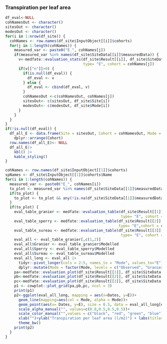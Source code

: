 ### Transpiration per leaf area

```r
df_eval<-NULL
cohNamesOut <- character()
sitesOut <- character()
modesOut <- character()
for(i in 1:nrow(df_site)) {
  cohNames <- row.names(df_site$InputObject[[i]]$cohorts)
  for(j in 1:length(cohNames)) {
    measured_var <- paste0("E_", cohNames[j])
    if(measured_var %in% names(df_site$SiteData[[i]]$measuredData)) {
      v<-medfate::evaluation_stats(df_site$Result[[i]], df_site$SiteData[[i]]$measuredData,
                                   type= "E", cohort = cohNames[j])
      if(v[["n"]]>0) {
        if(is.null(df_eval)) {
          df_eval <- v
        } else {
          df_eval <- cbind(df_eval, v)
        }
        cohNamesOut <-c(cohNamesOut, cohNames[j])
        sitesOut<- c(sitesOut, df_site$Site[i])
        modesOut<- c(modesOut, df_site$Mode[i])
      }
    }
  }
}
if(!is.null(df_eval)) {
  df_all_E <- data.frame(Site = sitesOut, Cohort = cohNamesOut, Mode = modesOut, t(df_eval)) |>
    dplyr::arrange(Cohort)
  row.names(df_all_E)<- NULL
  df_all_E|> 
    kbl() |>
    kable_styling()
}
```


```r
cohNames <- row.names(df_site$InputObject[[1]]$cohorts)
spNames <- df_site$InputObject[[1]]$cohorts$Name
for(i in 1:length(cohNames)) {
  measured_var <- paste0("E_", cohNames[i])
  to_plot <- measured_var %in% names(df_site$SiteData[[1]]$measuredData)
  if(to_plot) {
    to_plot <- to_plot && any(!is.na(df_site$SiteData[[1]]$measuredData[[measured_var]]))
  }
  if(to_plot) {
    eval_table_granier <- medfate::evaluation_table(df_site$Result[[1]], df_site$SiteData[[1]]$measuredData, 
                                                    type= "E", cohort = cohNames[i])
    eval_table_sperry <- medfate::evaluation_table(df_site$Result[[2]], df_site$SiteData[[2]]$measuredData, 
                                                   type= "E",cohort = cohNames[i])
    eval_table_sureau <- medfate::evaluation_table(df_site$Result[[3]], df_site$SiteData[[3]]$measuredData, 
                                                    type= "E", cohort = cohNames[i])
    eval_all <- eval_table_granier[,c(1,2)]
    eval_all$Granier <- eval_table_granier$Modelled
    eval_all$Sperry <- eval_table_sperry$Modelled
    eval_all$Sureau <- eval_table_sureau$Modelled
    eval_all_long <- eval_all |>
      tidyr::pivot_longer(cols = 2:5, names_to = "Mode", values_to="E") |>
      dplyr::mutate(Mode = factor(Mode, levels = c("Observed", "Granier", "Sperry", "Sureau")))
    pa<-medfate::evaluation_plot(df_site$Result[[1]], df_site$SiteData[[1]]$measuredData, type= "E", plotType = "scatter", cohort = cohNames[i])+labs(subtitle="Granier")+xlab("Modelled E (l/m2)")+ylab("Observed E (l/m2)")
    pb<-medfate::evaluation_plot(df_site$Result[[2]], df_site$SiteData[[2]]$measuredData, type= "E", plotType = "scatter", cohort = cohNames[i])+labs(subtitle="Sperry", title="")+xlab("Modelled E (l/m2)")+ylab("Observed E (l/m2)")
    pc<-medfate::evaluation_plot(df_site$Result[[3]], df_site$SiteData[[3]]$measuredData, type= "E", plotType = "scatter", cohort = cohNames[i])+labs(subtitle="Sureau", title="")+xlab("Modelled E (l/m2)")+ylab("Observed E (l/m2)")
    p1 <- cowplot::plot_grid(pa,pb,pc, ncol = 3)
    print(p1)
    p2<-ggplot(eval_all_long, mapping = aes(x=Dates, y=E))+
      geom_line(mapping=aes(col = Mode, alpha = Mode))+
      geom_point(aes(x= Dates, y=E), size = 0.5, data = eval_all_long[eval_all_long$Mode=="Observed",])+
      scale_alpha_manual("", values=c(0.8,0.5,0.5,0.5))+
      scale_color_manual("",values = c("black", "red", "green", "blue"))+
      xlab("")+ylab("Transpiration per leaf area (l/m2)") + labs(title="")+
      theme_bw()
    print(p2)
  }
}
```
